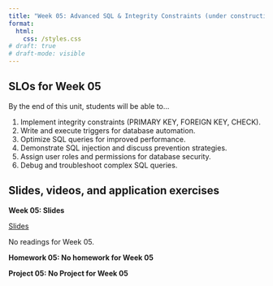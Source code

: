 ```yaml
---
title: "Week 05: Advanced SQL & Integrity Constraints (under construction)"
format: 
  html:
    css: /styles.css
# draft: true
# draft-mode: visible
---
```


## SLOs for Week 05

By the end of this unit, students will be able to...

1.  Implement integrity constraints (PRIMARY KEY, FOREIGN KEY, CHECK).
2.  Write and execute triggers for database automation.
3.  Optimize SQL queries for improved performance.
4.  Demonstrate SQL injection and discuss prevention strategies.
5.  Assign user roles and permissions for database security.
6.  Debug and troubleshoot complex SQL queries.

## Slides, videos, and application exercises

::::: slide-deck
**Week 05: Slides**

::: slides
[Slides]()
:::

::: reading
No readings for Week 05.
:::
:::::

<!-- ## Homework assignments -->

::: homework
**Homework 05: No homework for Week 05**
:::

<!-- ## Lab -->

::: lab
**Project 05: No Project for Week 05**
:::